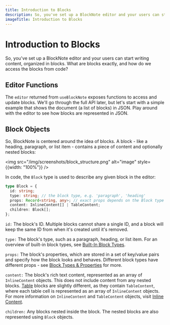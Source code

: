 ```yaml
---
title: Introduction to Blocks
description: So, you've set up a BlockNote editor and your users can start writing content, organized in blocks. What are blocks exactly, and how do we access the blocks from code?
imageTitle: Introduction to Blocks
---
```



# Introduction to Blocks

So, you've set up a BlockNote editor and your users can start writing content, organized in blocks. What are blocks exactly, and how do we access the blocks from code?

## Editor Functions

The `editor` returned from `useBlockNote` exposes functions to access and update blocks.
We'll go through the full API later, but let's start with a simple example that shows the document (a list of blocks) in JSON.
Play around with the editor to see how blocks are represented in JSON.

<Example name="basic/block-objects" />

## Block Objects

So, BlockNote is centered around the idea of blocks. A block - like a heading, paragraph, or list item - contains a piece of content and optionally nested blocks:

<img src="/img/screenshots/block_structure.png" alt="image" style={{width: "100%"}} />

In code, the `Block` type is used to describe any given block in the editor:

```typescript
type Block = {
  id: string;
  type: string; // the block type, e.g. 'paragraph', 'heading'
  props: Record<string, any>; // exact props depends on the Block type
  content: InlineContent[] | TableContent;
  children: Block[];
};

```





`id:` The block's ID. Multiple blocks cannot share a single ID, and a block will keep the same ID from when it's created until it's removed.

`type:` The block's type, such as a paragraph, heading, or list item. For an overview of built-in block types, see [Built-In Block Types](/docs/block-types#built-in-block-types).

`props:` The block's properties, which are stored in a set of key/value pairs and specify how the block looks and behaves. Different block types have different props - see [Block Types & Properties](/docs/block-types) for more.

`content:` The block's rich text content, represented as an array of `InlineContent` objects. This does not include content from any nested blocks. [Table](/docs/block-types#table) blocks are slightly different, as they contain `TableContent`, where each table cell is represented as an array of `InlineContent` objects. For more information on `InlineContent` and `TableContent` objects, visit [Inline Content](/docs/inline-content).

`children:` Any blocks nested inside the block. The nested blocks are also represented using `Block` objects.
